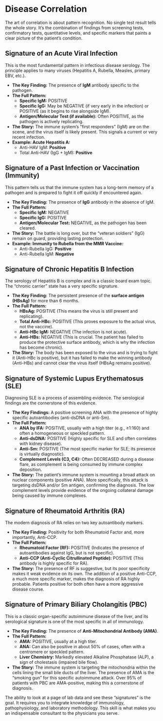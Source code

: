 # Disease Correlation {-}

The art of correlation is about pattern recognition. No single test result tells the whole story. It's the combination of findings from screening tests, confirmatory tests, quantitative levels, and specific markers that paints a clear picture of the patient's condition.

## **Signature of an Acute Viral Infection** {-}

This is the most fundamental pattern in infectious disease serology. The principle applies to many viruses (Hepatitis A, Rubella, Measles, primary EBV, etc.).

*   **The Key Finding:** The presence of **IgM** antibody specific to the pathogen.
*   **The Full Pattern:**
    *   **Specific IgM:** POSITIVE
    *   **Specific IgG:** May be NEGATIVE (if very early in the infection) or POSITIVE (as it begins to rise alongside IgM).
    *   **Antigen/Molecular Test (if available):** Often POSITIVE, as the pathogen is actively replicating.
*   **The Story:** The immune system's "first responders" (IgM) are on the scene, and the virus itself is likely present. This signals a current or very recent infection.
*   **Example: Acute Hepatitis A:**
    *   Anti-HAV IgM: **Positive**
    *   Total Anti-HAV (IgG + IgM): **Positive**

## **Signature of a Past Infection or Vaccination (Immunity)** {-}

This pattern tells us that the immune system has a long-term memory of a pathogen and is prepared to fight it off quickly if encountered again.

*   **The Key Finding:** The presence of **IgG** antibody in the absence of IgM.
*   **The Full Pattern:**
    *   **Specific IgM:** NEGATIVE
    *   **Specific IgG:** POSITIVE
    *   **Antigen/Molecular Test:** NEGATIVE, as the pathogen has been cleared.
*   **The Story:** The battle is long over, but the "veteran soldiers" (IgG) remain on guard, providing lasting protection.
*   **Example: Immunity to Rubella from the MMR Vaccine:**
    *   Anti-Rubella IgG: **Positive**
    *   Anti-Rubella IgM: **Negative**

## **Signature of Chronic Hepatitis B Infection** {-}

The serology of Hepatitis B is complex and is a classic board exam topic. The "chronic carrier" state has a very specific signature.

*   **The Key Finding:** The persistent presence of the **surface antigen (HBsAg)** for more than 6 months.
*   **The Full Pattern:**
    *   **HBsAg:** POSITIVE (This means the virus is still present and replicating).
    *   **Total Anti-HBc:** POSITIVE (This proves exposure to the actual virus, not the vaccine).
    *   **Anti-HBc IgM:** NEGATIVE (The infection is not acute).
    *   **Anti-HBs:** NEGATIVE (This is crucial. The patient has failed to produce the protective surface antibody, which is why the infection has become chronic).
*   **The Story:** The body has been exposed to the virus and is trying to fight it (Anti-HBc is positive), but it has failed to make the winning antibody (Anti-HBs) and cannot clear the virus itself (HBsAg remains positive).

## **Signature of Systemic Lupus Erythematosus (SLE)** {-}

Diagnosing SLE is a process of assembling evidence. The serological findings are the cornerstone of this evidence.

*   **The Key Findings:** A positive screening ANA with the presence of highly specific autoantibodies (anti-dsDNA or anti-Sm).
*   **The Full Pattern:**
    *   **ANA by IFA:** POSITIVE, usually with a high titer (e.g., ≥1:160) and often a homogeneous or speckled pattern.
    *   **Anti-dsDNA:** POSITIVE (Highly specific for SLE and often correlates with kidney disease).
    *   **Anti-Sm:** POSITIVE (The most specific marker for SLE; its presence is virtually diagnostic).
    *   **Complement Levels (C3, C4):** Often DECREASED during a disease flare, as complement is being consumed by immune complex deposition.
*   **The Story:** The patient's immune system is mounting a broad attack on nuclear components (positive ANA). More specifically, this attack is targeting dsDNA and/or Sm antigen, confirming the diagnosis. The low complement levels provide evidence of the ongoing collateral damage being caused by immune complexes.

## **Signature of Rheumatoid Arthritis (RA)** {-}

The modern diagnosis of RA relies on two key autoantibody markers.

*   **The Key Finding:** Positivity for both Rheumatoid Factor and, more importantly, Anti-CCP.
*   **The Full Pattern:**
    *   **Rheumatoid Factor (RF):** POSITIVE (Indicates the presence of autoantibodies against IgG, but is not specific).
    *   **Anti-CCP (Anti-Cyclic Citrullinated Peptide):** POSITIVE (This antibody is highly specific for RA).
*   **The Story:** The presence of RF is suggestive, but its poor specificity makes it weak evidence on its own. The addition of a positive Anti-CCP, a much more specific marker, makes the diagnosis of RA highly probable. Patients positive for both often have a more aggressive disease course.

## **Signature of Primary Biliary Cholangitis (PBC)** {-}

This is a classic organ-specific autoimmune disease of the liver, and its serological signature is one of the most specific in all of immunology.

*   **The Key Finding:** The presence of **Anti-Mitochondrial Antibody (AMA)**.
*   **The Full Pattern:**
    *   **AMA:** POSITIVE, usually at a high titer.
    *   **ANA:** Can also be positive in about 50% of cases, often with a centromere or speckled pattern.
    *   **Liver Chemistry:** Markedly elevated Alkaline Phosphatase (ALP), a sign of cholestasis (impaired bile flow).
*   **The Story:** The immune system is targeting the mitochondria within the cells lining the small bile ducts of the liver. The presence of AMA is the "smoking gun" for this specific autoimmune attack. Over 95% of patients with PBC are AMA-positive, making this a cornerstone of diagnosis.

The ability to look at a page of lab data and see these "signatures" is the goal. It requires you to integrate knowledge of immunology, pathophysiology, and laboratory methodology. This skill is what makes you an indispensable consultant to the physicians you serve.